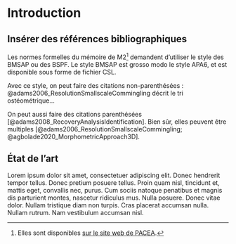 # Introduction

## Insérer des références bibliographiques

Les normes formelles du mémoire de M2[^index-1] demandent d'utiliser le style des BMSAP ou des BSPF. Le style BMSAP est grosso modo le style APA6, et est disponible sous forme de fichier CSL.

[^index-1]: Elles sont disponibles [sur le site web de PACEA](https://www.pacea.u-bordeaux.fr/wp-content/uploads/2021/02/Note_normes_me_moire_M2.pdf).

Avec ce style, on peut faire des citations non-parenthésées :
@adams2006_ResolutionSmallscaleCommingling décrit le tri
ostéométrique...

On peut aussi faire des citations parenthésées
[@adams2008_RecoveryAnalysisIdentification]. Bien sûr, elles
peuvent être multiples [@adams2006_ResolutionSmallscaleCommingling; @agbolade2020_MorphometricApproach3D].

## État de l'art

Lorem ipsum dolor sit amet, consectetuer adipiscing elit. Donec
hendrerit tempor tellus. Donec pretium posuere tellus. Proin quam nisl, tincidunt et, mattis eget, convallis nec, purus. Cum sociis natoque penatibus et magnis dis parturient montes, nascetur ridiculus mus. Nulla posuere. Donec vitae dolor. Nullam tristique diam non turpis. Cras placerat accumsan nulla. Nullam rutrum. Nam vestibulum accumsan nisl.
